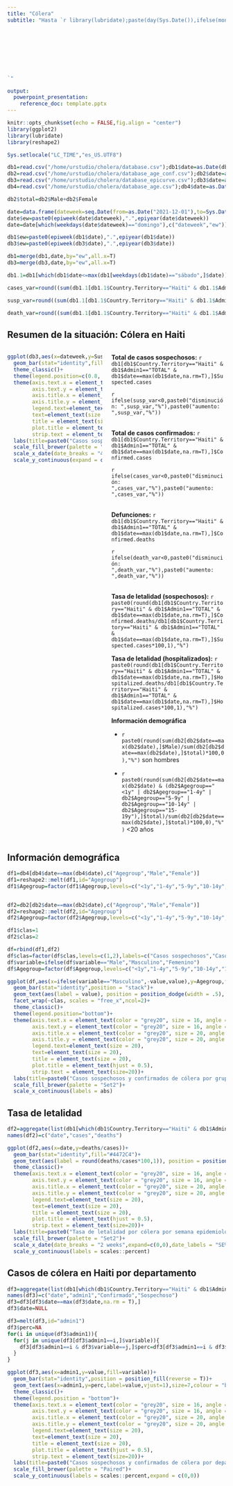 ```yaml
---
title: "Cólera"
subtitle: "Hasta `r library(lubridate);paste(day(Sys.Date()),ifelse(month(Sys.Date())==1,'Enero',ifelse(month(Sys.Date())==2,'Febrero',ifelse(month(Sys.Date())==3,'Marzo',
                                                                                                          ifelse(month(Sys.Date())==4,'Abril',
                                                                                                                 ifelse(month(Sys.Date())==5,'Mayo',
                                                                                                                        ifelse(month(Sys.Date())==6,'Junio',
                                                                                                                               ifelse(month(Sys.Date())==7,'Julio',
                                                                                                                                      ifelse(month(Sys.Date())==8,'Agosto',
                                                                                                                                             ifelse(month(Sys.Date())==9,'Septiembre',
                                                                                                                                                    ifelse(month(Sys.Date())==10,'Octubre',
                                                                                                                                                           ifelse(month(Sys.Date())==11,'Noviembre','Deciembre'))))))))))),year(Sys.Date()))
`"

output: 
  powerpoint_presentation:
    reference_doc: template.pptx
---
```


```r
knitr::opts_chunk$set(echo = FALSE,fig.align = "center")
library(ggplot2)
library(lubridate)
library(reshape2)

Sys.setlocale("LC_TIME","es_US.UTF8")

db1=read.csv("/home/urstudio/cholera/database.csv");db1$date=as.Date(db1$date)
db2=read.csv("/home/urstudio/cholera/database_age_conf.csv");db2$date=as.Date(db2$date)
db3=read.csv("/home/urstudio/cholera/database_epicurve.csv");db3$date=as.Date(db3$Date)
db4=read.csv("/home/urstudio/cholera/database_age.csv");db4$date=as.Date(db4$date)

db2$total=db2$Male+db2$Female

date=data.frame(dateweek=seq.Date(from=as.Date("2021-12-01"),to=Sys.Date(),by="day"))
date$ew=paste0(epiweek(date$dateweek),".",epiyear(date$dateweek))
date=date[which(weekdays(date$dateweek)=="domingo"),c("dateweek","ew")]

db1$ew=paste0(epiweek(db1$date),".",epiyear(db1$date))
db3$ew=paste0(epiweek(db3$date),".",epiyear(db3$date))

db1=merge(db1,date,by="ew",all.x=T)
db3=merge(db3,date,by="ew",all.x=T)

db1.1=db1[which(db1$date<=max(db1[weekdays(db1$date)=="sábado",]$date)),]

cases_var=round((sum(db1.1[db1.1$Country.Territory=="Haiti" & db1.1$Admin1=="TOTAL" &  db1.1$dateweek==max(db1.1$dateweek),]$Confirmed.cases)-sum(db1.1[db1.1$Country.Territory=="Haiti" & db1.1$Admin1=="TOTAL" & db1.1$dateweek==max(db1.1$dateweek)-7,]$Confirmed.cases))/sum(db1.1[db1.1$Country.Territory=="Haiti" & db1.1$Admin1=="TOTAL" & db1.1$dateweek==max(db1.1$dateweek)-7,]$Confirmed.cases)*100,1)

susp_var=round((sum(db1.1[db1.1$Country.Territory=="Haiti" & db1.1$Admin1=="TOTAL" &  db1.1$dateweek==max(db1.1$dateweek),]$Suspected.cases)-sum(db1.1[db1.1$Country.Territory=="Haiti" & db1.1$Admin1=="TOTAL" & db1.1$dateweek==max(db1.1$dateweek)-7,]$Suspected.cases))/sum(db1.1[db1.1$Country.Territory=="Haiti" & db1.1$Admin1=="TOTAL" & db1.1$dateweek==max(db1.1$dateweek)-7,]$Suspected.cases)*100,1)

death_var=round((sum(db1.1[db1.1$Country.Territory=="Haiti" & db1.1$Admin1=="TOTAL" &  db1.1$dateweek==max(db1.1$dateweek),]$Confirmed.deaths)-sum(db1.1[db1.1$Country.Territory=="Haiti" & db1.1$Admin1=="TOTAL" & db1.1$dateweek==max(db1.1$dateweek)-7,]$Confirmed.deaths))/sum(db1.1[db1.1$Country.Territory=="Haiti" & db1.1$Admin1=="TOTAL" & db1.1$dateweek==max(db1.1$dateweek)-7,]$Confirmed.deaths)*100,1)

```

## Resumen de la situación: Cólera en Haiti

::: {.columns data-latex=""}
::: {.column data-latex="{0.50\\textwidth}"}

```r

ggplot(db3,aes(x=dateweek,y=Suspected))+
  geom_bar(stat="identity",fill="#4472C4")+
  theme_classic()+
  theme(legend.position=c(0.8, 0.9))+
  theme(axis.text.x = element_text(color = "grey20", size = 16, angle = 0, hjust = .5, vjust = .5, face = "plain"),
        axis.text.y = element_text(color = "grey20", size = 16, angle = 0, hjust = 1, vjust = 0, face = "plain"),  
        axis.title.x = element_text(color = "grey20", size = 20, angle = 0, hjust = .5, vjust = 0, face = "plain"),
        axis.title.y = element_text(color = "grey20", size = 20, angle = 90, hjust = .5, vjust = .5, face = "plain"),
        legend.text=element_text(size = 20),
        text=element_text(size = 20),
        title = element_text(size = 20),
        plot.title = element_text(hjust = 0.5),
        strip.text = element_text(size=20))+
  labs(title=paste0("Casos sospechosos de cólera por semana epidemiológica, Haiti. \n Hasta ",format.Date(max(db3$date,na.rm=T),format="%d %b %Y")),x="Semana epidemiológica (inicio de síntomas)",y="Número de casos sospechosos",fill="")+
  scale_fill_brewer(palette = "Set2")+
  scale_x_date(date_breaks = "4 weeks",expand=c(0,0),date_labels = "SE%U")+
  scale_y_continuous(expand = c(0,0))

```


:::
::: {.column data-latex="{0.50\\textwidth}"}

**Total de casos sospechosos:** `r db1[db1$Country.Territory=="Haiti" & db1$Admin1=="TOTAL" & db1$date==max(db1$date,na.rm=T),]$Suspected.cases`

`r ifelse(susp_var<0,paste0("disminución: ",susp_var,"%"),paste0("aumento: ",susp_var,"%"))`

\
**Total de casos confirmados:** `r db1[db1$Country.Territory=="Haiti" & db1$Admin1=="TOTAL" & db1$date==max(db1$date,na.rm=T),]$Confirmed.cases`

`r ifelse(cases_var<0,paste0("disminución: ",cases_var,"%"),paste0("aumento: ",cases_var,"%"))`

\
**Defunciones:** `r db1[db1$Country.Territory=="Haiti" & db1$Admin1=="TOTAL" & db1$date==max(db1$date,na.rm=T),]$Confirmed.deaths`

`r ifelse(death_var<0,paste0("disminución: ",death_var,"%"),paste0("aumento: ",death_var,"%"))`

\
**Tasa de letalidad (sospechosos):** `r paste0(round(db1[db1$Country.Territory=="Haiti" & db1$Admin1=="TOTAL" & db1$date==max(db1$date,na.rm=T),]$Confirmed.deaths/db1[db1$Country.Territory=="Haiti" & db1$Admin1=="TOTAL" & db1$date==max(db1$date,na.rm=T),]$Suspected.cases*100,1),"%")`

**Tasa de letalidad (hospitalizados):** `r paste0(round(db1[db1$Country.Territory=="Haiti" & db1$Admin1=="TOTAL" & db1$date==max(db1$date,na.rm=T),]$Hospitalized.deaths/db1[db1$Country.Territory=="Haiti" & db1$Admin1=="TOTAL" & db1$date==max(db1$date,na.rm=T),]$Hospitalized.cases*100,1),"%")`
\

**Información demográfica**

- `r paste0(round(sum(db2[db2$date==max(db2$date),]$Male)/sum(db2[db2$date==max(db2$date),]$total)*100,0),"%")`  son hombres

- `r paste0(round(sum(db2[db2$date==max(db2$date) & (db2$Agegroup=="<1y" | db2$Agegroup=="1-4y" | db2$Agegroup=="5-9y" | db2$Agegroup=="10-14y" | db2$Agegroup=="15-19y"),]$total)/sum(db2[db2$date==max(db2$date),]$total)*100,0),"%")`  <20 años

:::
:::

## Información demográfica

```r
df1=db4[db4$date==max(db4$date),c("Agegroup","Male","Female")]
df1=reshape2::melt(df1,id="Agegroup")
df1$Agegroup=factor(df1$Agegroup,levels=c("<1y","1-4y","5-9y","10-14y","15-19y","20-29y","30-39y","40-49y","50-59y","60-69y","70-79y","80y+"))


df2=db2[db2$date==max(db2$date),c("Agegroup","Male","Female")]
df2=reshape2::melt(df2,id="Agegroup")
df2$Agegroup=factor(df2$Agegroup,levels=c("<1y","1-4y","5-9y","10-14y","15-19y","20-29y","30-39y","40-49y","50-59y","60-69y","70-79y","80y+"))

df1$clas=1
df2$clas=2

df=rbind(df1,df2)
df$clas=factor(df$clas,levels=c(1,2),labels=c("Casos sospechosos","Casos confirmados"))
df$variable=ifelse(df$variable=="Male","Masculino","Femenino")
df$Agegroup=factor(df$Agegroup,levels=c("<1y","1-4y","5-9y","10-14y","15-19y","20-29y","30-39y","40-49y","50-59y","60-69y","70-79y","80y+"),labels=c("<1 año","1-4 años","5-9 años","10-14 años","15-19 años","20-29 años","30-39 años","40-49 años","50-59 años","60-69 años","70-79 años","80 años o más"))

ggplot(df,aes(x=ifelse(variable=="Masculino",-value,value),y=Agegroup,fill=variable))+
  geom_bar(stat="identity",position = "stack")+
  geom_text(aes(label = value), position = position_dodge(width = .5), hjust=-0.1, colour = "black",size=6)+
  facet_wrap(~clas, scales = "free_x",ncol=2)+
  theme_classic()+
  theme(legend.position="bottom")+
  theme(axis.text.x = element_text(color = "grey20", size = 16, angle = 0, hjust = .5, vjust = .5, face = "plain"),
        axis.text.y = element_text(color = "grey20", size = 16, angle = 0, hjust = 1, vjust = 0, face = "plain"),  
        axis.title.x = element_text(color = "grey20", size = 20, angle = 0, hjust = .5, vjust = 0, face = "plain"),
        axis.title.y = element_text(color = "grey20", size = 20, angle = 90, hjust = .5, vjust = .5, face = "plain"),
        legend.text=element_text(size = 20),
        text=element_text(size = 20),
        title = element_text(size = 20),
        plot.title = element_text(hjust = 0.5),
        strip.text = element_text(size=20))+
  labs(title=paste0("Casos sospechosos y confirmados de cólera por grupo de edad. Haiti, hasta ",format.Date(max(db1$date,na.rm=T),format="%d %b %Y")),y="Grupo de edad",x="Número de casos",fill="")+
  scale_fill_brewer(palette = "Set2")+
  scale_x_continuous(labels = abs)


```

## Tasa de letalidad
```r
df2=aggregate(list(db1[which(db1$Country.Territory=="Haiti" & db1$Admin1=="TOTAL"),]$Suspected.cases,db1[which(db1$Country.Territory=="Haiti" & db1$Admin1=="TOTAL"),]$Confirmed.deaths),list(db1[which(db1$Country.Territory=="Haiti" & db1$Admin1=="TOTAL"),]$dateweek),sum,na.rm=T)
names(df2)=c("date","cases","deaths")

ggplot(df2,aes(x=date,y=deaths/cases))+
  geom_bar(stat="identity",fill="#4472C4")+
  geom_text(aes(label = round(deaths/cases*100,1)), position = position_dodge(width = .9), vjust=0, colour = "black",size=6)+
  theme_classic()+
  theme(axis.text.x = element_text(color = "grey20", size = 16, angle = 0, hjust = .5, vjust = .5, face = "plain"),
        axis.text.y = element_text(color = "grey20", size = 16, angle = 0, hjust = 1, vjust = 0, face = "plain"),  
        axis.title.x = element_text(color = "grey20", size = 20, angle = 0, hjust = .5, vjust = 0, face = "plain"),
        axis.title.y = element_text(color = "grey20", size = 20, angle = 90, hjust = .5, vjust = .5, face = "plain"),
        legend.text=element_text(size = 20),
        text=element_text(size = 20),
        title = element_text(size = 20),
        plot.title = element_text(hjust = 0.5),
        strip.text = element_text(size=20))+
  labs(title=paste0("Tasa de letalidad por cólera por semana epidemiológica, Haiti. Hasta ",format.Date(max(db1$date,na.rm=T),format="%d %b %Y")),x="Semana epidemiológica",y="Tasa de letalidad (%)",fill="")+
  scale_fill_brewer(palette = "Set2")+
  scale_x_date(date_breaks = "2 weeks",expand=c(0,0),date_labels = "SE%U")+
  scale_y_continuous(labels = scales::percent)

```


## Casos de cólera en Haiti por departamento

```r
df3=aggregate(list(db1[which(db1$Country.Territory=="Haiti" & db1$Admin1!="TOTAL" & db1$Admin1!="Undetermined" & db1$Admin1!="Prison"),]$Confirmed.cases,db1[which(db1$Country.Territory=="Haiti" & db1$Admin1!="TOTAL" & db1$Admin1!="Undetermined" & db1$Admin1!="Prison"),]$Suspected.cases),list(db1[which(db1$Country.Territory=="Haiti" & db1$Admin1!="TOTAL" & db1$Admin1!="Undetermined" & db1$Admin1!="Prison"),]$date,db1[which(db1$Country.Territory=="Haiti" & db1$Admin1!="TOTAL" & db1$Admin1!="Undetermined" & db1$Admin1!="Prison"),]$Admin1),sum,na.rm=T)
names(df3)=c("date","admin1","Confirmado","Sospechoso")
df3=df3[df3$date==max(df3$date,na.rm = T),]
df3$date=NULL

df3=melt(df3,id="admin1")
df3$perc=NA
for(i in unique(df3$admin1)){
  for(j in unique(df3[df3$admin1==i,]$variable)){
    df3[df3$admin1==i & df3$variable==j,]$perc=df3[df3$admin1==i & df3$variable==j,]$value/sum(df3[df3$admin1==i,]$value)
  }
}

ggplot(df3,aes(x=admin1,y=value,fill=variable))+
  geom_bar(stat="identity",position = position_fill(reverse = T))+
  geom_text(aes(x=admin1,y=perc,label=value,vjust=1),size=7,colour = "black")+
  theme_classic()+
  theme(legend.position = "bottom")+
  theme(axis.text.x = element_text(color = "grey20", size = 16, angle = 0, hjust = .5, vjust = .5, face = "plain"),
        axis.text.y = element_text(color = "grey20", size = 16, angle = 0, hjust = 1, vjust = 0, face = "plain"),  
        axis.title.x = element_text(color = "grey20", size = 20, angle = 0, hjust = .5, vjust = 0, face = "plain"),
        axis.title.y = element_text(color = "grey20", size = 20, angle = 90, hjust = .5, vjust = .5, face = "plain"),
        legend.text=element_text(size = 20),
        text=element_text(size = 20),
        title = element_text(size = 20),
        plot.title = element_text(hjust = 0.5),
        strip.text = element_text(size=20))+
  labs(title=paste0("Casos sospechosos y confirmados de cólera por departamento, Haiti. Hasta ",format.Date(max(db1$date,na.rm=T),format="%d %b %Y")),x="Departamento",y="Porcentaje de casos",fill="")+
  scale_fill_brewer(palette = "Paired")+
  scale_y_continuous(labels = scales::percent,expand = c(0,0))

```
